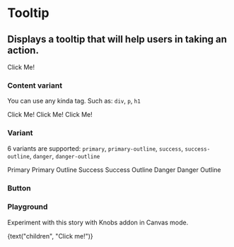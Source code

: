 

<Meta title="Tooltip" component={SCTooltip} />

# Tooltip

## Displays a tooltip that will help users in taking an action.

<Preview withToolbar>
    <Story name="Basic">
        <SCTooltip content="Click trigger Tooltip" position="right" trigger="click" autoCloseTime={5000}>
            Click Me!
        </SCTooltip>
    </Story>
</Preview>

<Props of={SCTooltip} />

### Content variant

You can use any kinda tag. Such as: `div`, `p`, `h1`

<Story name="Content">
  <div>
    <SCTooltip content="Tooltip" position="right" trigger="click" autoCloseTime={5000}>
        Click Me!
    </SCTooltip>
    <SCTooltip content="<h1>Tooltip with h1 tag</h1>" position="bottom" trigger="click" autoCloseTime={5000}>
        Click Me!
    </SCTooltip>
    <SCTooltip content="<p>This is tooltip's large content with p</p>" position="right" trigger="click" autoCloseTime={5000}>
        Click Me!
    </SCTooltip>
  </div>
</Story>

### Variant

6 variants are supported: `primary`, `primary-outline`, `success`, `success-outline`, `danger`, `danger-outline`

<Story name="Variant">
  <div>
    <SCTooltip content="Tooltip" position="bottom" trigger="click" autoCloseTime={5000} variant="primary">
        Primary
    </SCTooltip>
    <SCTooltip content="Tooltip" position="bottom" trigger="click" autoCloseTime={5000} variant="primary-outline">
        Primary Outline
    </SCTooltip>
    <SCTooltip content="Tooltip" position="bottom" trigger="click" autoCloseTime={5000} variant="success">
        Success
    </SCTooltip>
    <SCTooltip content="Tooltip" position="bottom" trigger="click" autoCloseTime={5000} variant="success-outline">
        Success Outline
    </SCTooltip>
    <SCTooltip content="Tooltip" position="bottom" trigger="click" autoCloseTime={5000} variant="danger">
        Danger
    </SCTooltip>
    <SCTooltip content="Tooltip" position="bottom" trigger="click" autoCloseTime={5000} variant="danger-outline">
        Danger Outline
    </SCTooltip>
  </div>
</Story>

### Button

<Story name="Button">
  <div class="mt-6">
    <SCTooltip content="Tooltip" position="top" trigger="hover" autoCloseTime={5000} variant="primary">
        <SCButton
            label="Top"
            variant="success"
            size="md"
            className="rounded"
        />
    </SCTooltip>
    <SCTooltip content="Tooltip" position="bottom" trigger="hover" autoCloseTime={5000} variant="primary">
        <SCButton
            label="Bottom"
            variant="success"
            size="md"
            className="rounded"
        />
    </SCTooltip>
    <SCTooltip content="Tooltip" position="left" trigger="hover" autoCloseTime={5000} variant="primary">
        <SCButton
            label="Left"
            variant="success"
            size="md"
            className="rounded"
        />
    </SCTooltip>
    <SCTooltip content="Tooltip" position="right" trigger="hover" autoCloseTime={5000} variant="primary">
        <SCButton
            label="Right"
            variant="success"
            size="md"
            className="rounded"
        />
    </SCTooltip>
  </div>
</Story>

### Playground

Experiment with this story with Knobs addon in Canvas mode.

<Story name="Playground" decorators={[withKnobs]}>
    <div className="flex justify-center items-center h-screen">
        <SCTooltip 
            content={text("content", "Hello Tooltip")}
            position={select("position", ["top","bottom","left","right"])} 
            trigger={select("trigger", ["click", "hover"])} 
            autoCloseTime={number("autoCloseTime", 5000)}
            variant={select('variant', ['primary', 'primary-outline', 'success', 'success-outline', 'danger', 'danger-outline'], 'primary')}
            tagName={text("tagName", "span")}
        >
            {text("children", "Click me!")}
        </SCTooltip>
    </div>
</Story>
